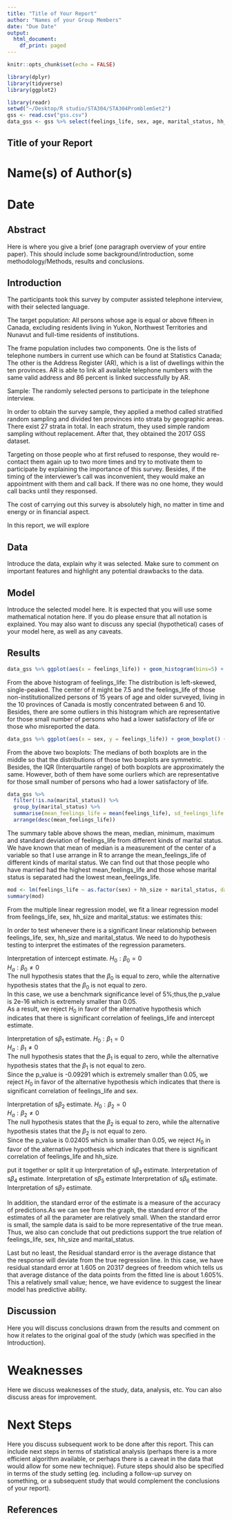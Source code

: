 ```yaml
---
title: "Title of Your Report"
author: "Names of your Group Members"
date: "Due Date"
output:
  html_document:
    df_print: paged
---
```


```r
knitr::opts_chunk$set(echo = FALSE)

library(dplyr)
library(tidyverse)
library(ggplot2)
```

```r
library(readr)
setwd("~/Desktop/R studio/STA304/STA304PromblemSet2")
gss <- read.csv("gss.csv")
data_gss <- gss %>% select(feelings_life, sex, age, marital_status, hh_size, income_respondent) %>% filter(!is.na(feelings_life))
```

## Title of your Report

# Name(s) of Author(s) 
# Date

## Abstract

Here is where you give a brief (one paragraph overview of your entire paper). This should include some background/introduction, some methodology/Methods, results and conclusions.

## Introduction

The participants took this survey by computer assisted telephone interview, with their selected language.

The target population: All persons whose age is equal or above fifteen in Canada, excluding residents living in Yukon, Northwest Territories and Nunavut and full-time residents of institutions.

The frame population includes two components. One is the lists of telephone numbers in current use which can be found at Statistics Canada; The other is the Address Register (AR), which is a list of dwellings within the ten provinces. AR is able to link all available telephone numbers with the same valid address and 86 percent is linked successfully by AR.

Sample: The randomly selected persons to participate in the telephone interview.

In order to obtain the survey sample, they applied a method called stratified random sampling and divided ten provinces into strata by geographic areas. There exist 27 strata in total. In each stratum, they used simple random sampling without replacement. After that, they obtained the 2017 GSS dataset.

Targeting on those people who at first refused to response, they would re-contact them again up to two more times and try to motivate them to participate by explaining the importance of this survey. Besides, if the timing of the interviewer's call was inconvenient, they would make an appointment with them and call back. If there was no one home, they would call backs until they responsed.

The cost of carrying out this survey is absolutely high, no matter in time and energy or in financial aspect.

In this report, we will explore 

## Data

Introduce the data, explain why it was selected. Make sure to comment on important features and highlight any potential drawbacks to the data.


## Model

Introduce the selected model here. It is expected that you will use some mathematical notation here. If you do please ensure that all notation is explained. You may also want to discuss any special (hypothetical) cases of your model here, as well as any caveats.  


## Results

```r
data_gss %>% ggplot(aes(x = feelings_life)) + geom_histogram(bins=5) + ggtitle("The histogram of feelings_life, Figure 1")
```

From the above histogram of feelings_life: The distribution is left-skewed, single-peaked. The center of it might be 7.5 and the feelings_life of those non-institutionalized persons of 15 years of age and older surveyed, living in the 10 provinces of Canada is mostly concentrated between 6 and 10. Besides, there are some outliers in this histogram which are representative for those small number of persons who had a lower satisfactory of life or those who misreported the data.

```r
data_gss %>% ggplot(aes(x = sex, y = feelings_life)) + geom_boxplot() + ggtitle("The boxplot of feelings_life, Figure 2")
```

From the above two boxplots: The medians of both boxplots are in the middle so that the distributions of those two boxplots are symmetric. Besides, the IQR (Interquartile range) of both boxplots are approximately the same. However, both of them have some ourliers which are representative for those small number of persons who had a lower satisfactory of life. 

```r
data_gss %>%
  filter(!is.na(marital_status)) %>%
  group_by(marital_status) %>%
  summarise(mean_feelings_life = mean(feelings_life), sd_feelings_life = sd(feelings_life), min_feelings_life = min(feelings_life), max_feelings_life = max(feelings_life), median_feelings_life = median(feelings_life)) %>%
  arrange(desc(mean_feelings_life))
```

The summary table above shows the mean, median, minimum, maximum and standard deviation of feelings_life from different kinds of marital status. We have known that mean of median is a measurement of the center of a variable so that I use arrange in R to arrange the mean_feelings_life of different kinds of marital status. We can find out that those people who have married had the highest mean_feelings_life and those whose marital status is separated had the lowest mean_feelings_life.

```r
mod <- lm(feelings_life ~ as.factor(sex) + hh_size + marital_status, data = data_gss)
summary(mod)
```

From the multiple linear regression model, we fit a linear regression model from feelings_life, sex, hh_size and marital_status:
we estimates this:
\begin{align*}
\hat{feelings\_life} &= \beta_{0} - \beta_{1}\hat{Male} + \beta_{2}\hat{hh\_size} + \beta_{3}\hat{marital\_statusLiving common-law} + \beta_{4}\hat{marital\_statusMarried} -\beta_{5}\hat{marital\_statusSeparated}\\ &-\beta_{6}\hat{marital\_statusSingle, never married} + \beta_{7}\hat{marital\_statusWidowed }\\
\text{For Male:}\\
\hat{feelings\_life} &= 7.67929 -0.09291 + 0.02405\hat{hh\_size} + 0.51946\hat{marital\_statusLiving common-law} + 0.73120\hat{marital\_statusMarried} \\
& -0.36255\hat{marital\_statusSeparated} -0.01037\hat{marital\_statusSingle, never married} + 0.26494\hat{marital\_statusWidowed }\\
\text{For Female:}\\
\hat{feelings\_life} &= 7.67929 + 0.02405\hat{hh\_size} + 0.51946\hat{marital\_statusLiving common-law} + 0.73120\hat{marital\_statusMarried} \\
& -0.36255\hat{marital\_statusSeparated} -0.01037\hat{marital\_statusSingle, never married} + 0.26494\hat{marital\_statusWidowed }
\end{align*}

In order to test whenever there is a significant linear relationship between feelings_life, sex, hh_size and marital_status. We need to do hypothesis testing to interpret the estimates of the regression parameters.

Interpretation of intercept estimate.
$H_{0}:\beta_{0} = 0$\
$H_{a}:\beta_{0} \neq 0$\
The null hypothesis states that the $\beta_{0}$ is equal to zero, while the alternative hypothesis states that the $\beta_{0}$ is not equal to zero.\
In this case, we use a benchmark significance level of 5%;thus,the p_value is 2e-16 which is extremely smaller than 0.05. \
As a result, we reject $H_{0}$ in favor of the alternative hypothesis which indicates that there is significant correlation of feelings_life and intercept estimate. \

Interpretation of s$\beta_{1}$ estimate.
$H_{0}:\beta_{1} = 0$\
$H_{a}:\beta_{1} \neq 0$\
The null hypothesis states that the $\beta_{1}$ is equal to zero, while the alternative hypothesis states that the $\beta_{1}$ is not equal to zero.\
Since the p_value is -0.09291 which is extremely smaller than 0.05, we reject $H_{0}$ in favor of the alternative hypothesis which indicates that there is significant correlation of feelings_life and sex. \

Interpretation of s$\beta_{2}$ estimate.
$H_{0}:\beta_{2} = 0$\
$H_{a}:\beta_{2} \neq 0$\
The null hypothesis states that the $\beta_{2}$ is equal to zero, while the alternative hypothesis states that the $\beta_{2}$ is not equal to zero.\
Since the p_value is 0.02405 which is smaller than 0.05, we reject $H_{0}$ in favor of the alternative hypothesis which indicates that there is significant correlation of feelings_life and hh_size. \

put it together or split it up
Interpretation of s$\beta_{3}$ estimate.
Interpretation of s$\beta_{4}$ estimate.
Interpretation of s$\beta_{5}$ estimate
Interpretation of s$\beta_{6}$ estimate.
Interpretation of s$\beta_{7}$ estimate.

In addition, the standard error of the estimate is a measure of the accuracy of predictions.As we can see from the graph, the standard error of the estimates of all the parameter are relatively small. When the standard error is small, the sample data is said to be more representative of the true mean. Thus, we also can conclude that out predictions support the true relation of feelings_life, sex, hh_size and marital_status.

Last but no least, the Residual standard error is the average distance that the response will deviate from the true regression line. In this case, we have residual standard error at 1.605 on 20317 degrees of freedom which tells us that average distance of the data points from the fitted line is about 1.605%. This a relatively small value; hence, we have evidence to suggest the linear model has predictive ability.

## Discussion

Here you will discuss conclusions drawn from the results and comment on how it relates to the original goal of the study (which was specified in the Introduction).


# Weaknesses

Here we discuss weaknesses of the study, data, analysis, etc. You can also discuss areas for improvement.


# Next Steps

Here you discuss subsequent work to be done after this report. This can include next steps in terms of statistical analysis (perhaps there is a more efficient algorithm available, or perhaps there is a caveat in the data that would allow for some new technique). Future steps should also be specified in terms of the study setting (eg. including a follow-up survey on something, or a subsequent study that would complement the conclusions of your report).


## References



